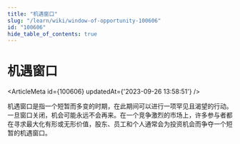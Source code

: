 ```yaml
---
title: "机遇窗口"
slug: "/learn/wiki/window-of-opportunity-100606"
id: "100606"
hide_table_of_contents: true
---
```



# 机遇窗口

<ArticleMeta id={100606} updatedAt={'2023-09-26 13:58:51'} />
<div className='border-solid border-b border-t-0 my-4 border-[var(--ifm-color-gray-300)]' />

机遇窗口是指一个短暂而多变的时期，在此期间可以进行一项罕见且渴望的行动。一旦窗口关闭，机会可能永远不会再来。在一个竞争激烈的市场上，许多参与者都在寻求最大化有形或无形价值，股东、员工和个人通常会为投资机会而争夺一个短暂的机遇窗口。
